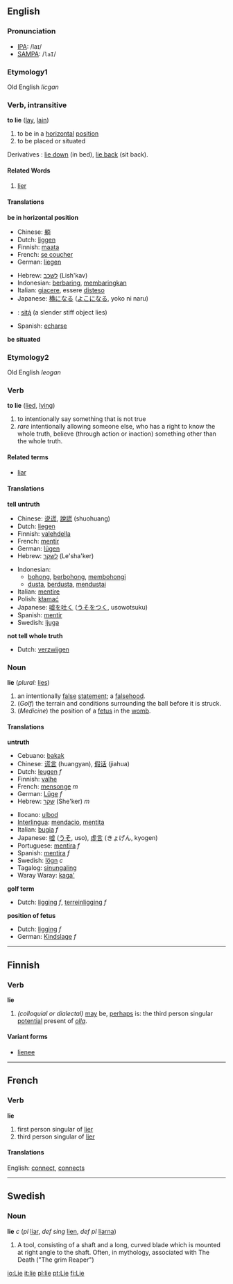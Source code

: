 ==English==
=== Pronunciation ===
*[[w:IPA|IPA]]: /laɪ/
*[[w:SAMPA|SAMPA]]: /<tt>laI</tt>/
===Etymology1===
Old English ''licgan''
=== Verb, intransitive ===

'''to lie''' ([[lay]], [[lain]])

#<!--DefA--> to be in a [[horizontal]] [[position]]
#<!--DefB--> to be placed or situated

Derivatives : [[lie down]] (in bed), [[lie back]] (sit back). 

==== Related Words ====

# [[lier]]

==== Translations ====
<!--DefA--> '''be in horizontal position'''
{{top}}
*Chinese: [[躺]]
*Dutch: [[liggen]]
*Finnish: [[maata]]
*French: [[se coucher]]
*German: [[liegen]]
{{mid}}
*Hebrew: [[לשכב]] (Lish'kav)
*Indonesian: [[baring|berbaring]], [[baring|membaringkan]]
*Italian: [[giacere]], essere [[disteso]]
*Japanese: [[横になる]] ([[よこになる]], yoko ni naru)
*{{nv}}: [[sitą́]] (a slender stiff object lies) 
*Spanish: [[echarse]]
{{bottom}}

<!--DefB--> '''be situated'''

===Etymology2===
Old English ''leogan''

=== Verb ===
'''to lie''' ([[lied]], [[lying]])

#<!--DefC--> to intentionally say something that is not true
#<!--DefD--> ''rare'' intentionally allowing someone else, who has a right to know the whole truth, believe (through action or inaction) something other than the whole truth.

==== Related terms ====
*[[liar]]

==== Translations ====
<!--DefC--> '''tell untruth'''
{{top}}
*Chinese: [[说谎]], [[說謊]] (shuohuang)
*Dutch: [[liegen]]
*Finnish: [[valehdella]]
*French: [[mentir]]
*German: [[lügen]]
*Hebrew: [[לשקר]] (Le'sha'ker)
{{mid}}
*Indonesian: 
** [[bohong]], [[bohong|berbohong]], [[bohong|membohongi]]
** [[dusta]], [[dusta|berdusta]], [[dusta|mendustai]]
*Italian: [[mentire]]
*Polish: [[kłamać]]
*Japanese: [[嘘を吐く]] ([[うそをつく]], usowotsuku)
*Spanish: [[mentir]]
*Swedish: [[ljuga]]
{{bottom}}

<!--DefD--> '''not tell whole truth'''
*Dutch: [[verzwijgen]]

=== Noun ===
'''lie''' (''plural:'' [[lies]])

#<!--DefE--> an intentionally [[false]] [[statement]]; a [[falsehood]].
#<!--DefF--> (''Golf'') the terrain and conditions surrounding the ball before it is struck.
#<!--DefG--> (''Medicine'') the position of a [[fetus]] in the [[womb]].

==== Translations ====
<!--DefE--> '''untruth'''
{{top}}
*Cebuano: [[bakak]]
*Chinese: [[谎言]] (huangyan), [[假话]] (jiahua)
*Dutch: [[leugen]] ''f''
*Finnish: [[valhe]]
*French: [[mensonge]] ''m''
*German: [[Lüge]] ''f''
*Hebrew: [[שקר]] (She'ker) ''m''
{{mid}}
*Ilocano: [[ulbod]]
*[[Interlingua]]: [[mendacio]], [[mentita]]
*Italian: [[bugia]] ''f''
*Japanese: [[嘘]] ([[うそ]], uso), [[虚言]] (きょげん, kyogen)
*Portuguese: [[mentira]] ''f''
*Spanish: [[mentira]] ''f''
*Swedish: [[lögn]] ''c''
*Tagalog: [[sinungaling]]
*Waray Waray: [[kaga']]
{{bottom}}
<!--DefF--> '''golf term'''
*Dutch: [[ligging]] ''f'', [[terreinligging]] ''f''

<!--DefF--> '''position of fetus'''
*Dutch: [[ligging]] ''f''
*German: [[Kindslage]] ''f''

----
==Finnish==
===Verb===
'''lie'''

#<!--DefH--> ''(colloquial or dialectal)'' [[may]] be, [[perhaps]] is: the third person singular [[potential]] present of ''[[olla]]''.

====Variant forms====
*[[lienee]]

----
==French==
===Verb===
'''lie'''

#<!--DefI--> first person singular of [[lier]]
#<!--DefJ--> third person singular of [[lier]]

====Translations====
English: <!--DefI--> [[connect]], <!--DefJ--> [[connects]]

-----
==Swedish==
===Noun===
'''lie''' ''c'' (''pl'' [[liar]], ''def sing'' [[lien]], ''def pl'' [[liarna]])

#<!--DefK--> A tool, consisting of a shaft and a long, curved blade which is mounted at right angle to the shaft. Often, in mythology, associated with The Death ("The grim Reaper")

[[io:Lie]]
[[it:lie]]
[[pl:lie]]
[[pt:Lie]]
[[fi:Lie]]